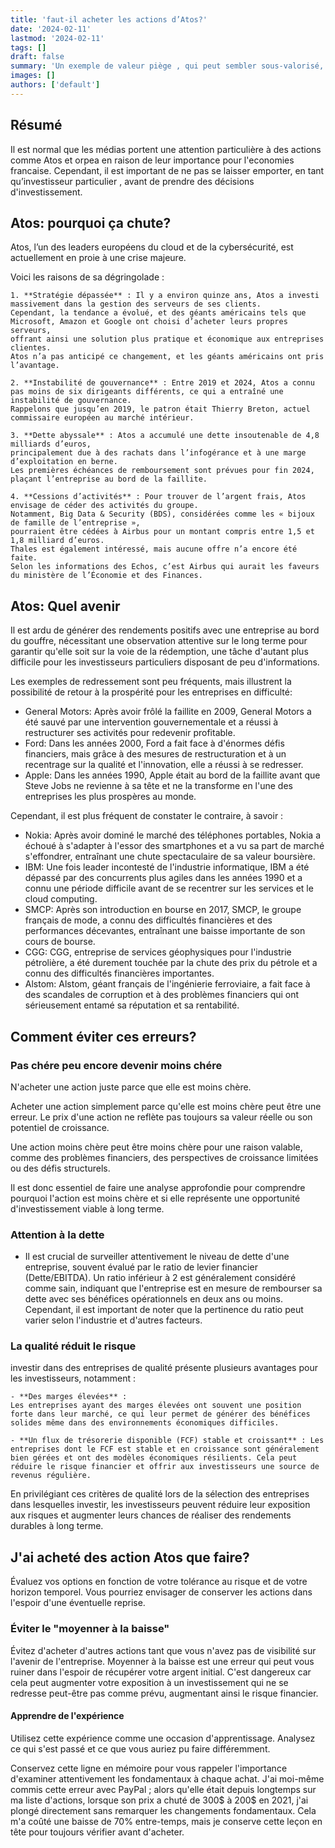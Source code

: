 ```yaml
---
title: 'faut-il acheter les actions d’Atos?'
date: '2024-02-11'
lastmod: '2024-02-11'
tags: []
draft: false
summary: 'Un exemple de valeur piège , qui peut sembler sous-valorisé, mais qui peut ruiner vos performances. '
images: []
authors: ['default']
---
```


## Résumé

Il est normal que les médias portent une attention particulière à des actions comme Atos et orpea en raison de leur importance pour l'economies francaise.
Cependant, il est important de ne pas se laisser emporter, en tant qu’investisseur particulier , avant de prendre des décisions d'investissement.

## Atos: pourquoi ça chute?

Atos, l’un des leaders européens du cloud et de la cybersécurité, est actuellement en proie à une crise majeure.

Voici les raisons de sa dégringolade :

    1. **Stratégie dépassée** : Il y a environ quinze ans, Atos a investi massivement dans la gestion des serveurs de ses clients.
    Cependant, la tendance a évolué, et des géants américains tels que Microsoft, Amazon et Google ont choisi d’acheter leurs propres serveurs,
    offrant ainsi une solution plus pratique et économique aux entreprises clientes.
    Atos n’a pas anticipé ce changement, et les géants américains ont pris l’avantage.

    2. **Instabilité de gouvernance** : Entre 2019 et 2024, Atos a connu pas moins de six dirigeants différents, ce qui a entraîné une instabilité de gouvernance.
    Rappelons que jusqu’en 2019, le patron était Thierry Breton, actuel commissaire européen au marché intérieur.

    3. **Dette abyssale** : Atos a accumulé une dette insoutenable de 4,8 milliards d’euros,
    principalement due à des rachats dans l’infogérance et à une marge d’exploitation en berne.
    Les premières échéances de remboursement sont prévues pour fin 2024, plaçant l’entreprise au bord de la faillite.

    4. **Cessions d’activités** : Pour trouver de l’argent frais, Atos envisage de céder des activités du groupe.
    Notamment, Big Data & Security (BDS), considérées comme les « bijoux de famille de l’entreprise »,
    pourraient être cédées à Airbus pour un montant compris entre 1,5 et 1,8 milliard d’euros.
    Thales est également intéressé, mais aucune offre n’a encore été faite.
    Selon les informations des Echos, c’est Airbus qui aurait les faveurs du ministère de l’Économie et des Finances.

## Atos: Quel avenir

Il est ardu de générer des rendements positifs avec une entreprise au bord du gouffre,
nécessitant une observation attentive sur le long terme pour garantir qu'elle soit sur la voie de la rédemption,
une tâche d'autant plus difficile pour les investisseurs particuliers disposant de peu d'informations.

Les exemples de redressement sont peu fréquents, mais illustrent la possibilité de retour à la prospérité pour les entreprises en difficulté:

- General Motors: Après avoir frôlé la faillite en 2009, General Motors a été sauvé par une intervention gouvernementale et a réussi à restructurer ses activités pour redevenir profitable.
- Ford: Dans les années 2000, Ford a fait face à d'énormes défis financiers, mais grâce à des mesures de restructuration et à un recentrage sur la qualité et l'innovation, elle a réussi à se redresser.
- Apple: Dans les années 1990, Apple était au bord de la faillite avant que Steve Jobs ne revienne à sa tête et ne la transforme en l'une des entreprises les plus prospères au monde.

Cependant, il est plus fréquent de constater le contraire, à savoir :

- Nokia: Après avoir dominé le marché des téléphones portables, Nokia a échoué à s'adapter à l'essor des smartphones et a vu sa part de marché s'effondrer, entraînant une chute spectaculaire de sa valeur boursière.
- IBM: Une fois leader incontesté de l'industrie informatique, IBM a été dépassé par des concurrents plus agiles dans les années 1990 et a connu une période difficile avant de se recentrer sur les services et le cloud computing.
- SMCP: Après son introduction en bourse en 2017, SMCP, le groupe français de mode, a connu des difficultés financières et des performances décevantes, entraînant une baisse importante de son cours de bourse.
- CGG: CGG, entreprise de services géophysiques pour l'industrie pétrolière, a été durement touchée par la chute des prix du pétrole et a connu des difficultés financières importantes.
- Alstom: Alstom, géant français de l'ingénierie ferroviaire, a fait face à des scandales de corruption et à des problèmes financiers qui ont sérieusement entamé sa réputation et sa rentabilité.

## Comment éviter ces erreurs?

### Pas chére peu encore devenir moins chére

N'acheter une action juste parce que elle est moins chère.

Acheter une action simplement parce qu'elle est moins chère peut être une erreur.
Le prix d'une action ne reflète pas toujours sa valeur réelle ou son potentiel de croissance.

Une action moins chère peut être moins chère pour une raison valable, comme des problèmes financiers,
des perspectives de croissance limitées ou des défis structurels.

Il est donc essentiel de faire une analyse approfondie pour comprendre pourquoi l'action est moins chère
et si elle représente une opportunité d'investissement viable à long terme.

### Attention à la dette

- Il est crucial de surveiller attentivement le niveau de dette d'une entreprise, souvent évalué par le ratio de levier financier (Dette/EBITDA).
  Un ratio inférieur à 2 est généralement considéré comme sain, indiquant que l'entreprise est en mesure de rembourser sa dette avec ses bénéfices opérationnels en deux ans ou moins. Cependant, il est important de noter que la pertinence du ratio peut varier selon l'industrie et d'autres facteurs.

### La qualité réduit le risque

investir dans des entreprises de qualité présente plusieurs avantages pour les investisseurs, notamment :

    - **Des marges élevées** :
    Les entreprises ayant des marges élevées ont souvent une position forte dans leur marché, ce qui leur permet de générer des bénéfices solides même dans des environnements économiques difficiles.

    - **Un flux de trésorerie disponible (FCF) stable et croissant** : Les entreprises dont le FCF est stable et en croissance sont généralement bien gérées et ont des modèles économiques résilients. Cela peut réduire le risque financier et offrir aux investisseurs une source de revenus régulière.

En privilégiant ces critères de qualité lors de la sélection des entreprises dans lesquelles investir,
les investisseurs peuvent réduire leur exposition aux risques et augmenter leurs chances de réaliser des rendements durables à long terme.

## J'ai acheté des action Atos que faire?

Évaluez vos options en fonction de votre tolérance au risque et de votre horizon temporel.
Vous pourriez envisager de conserver les actions dans l'espoir d'une éventuelle reprise.

### Éviter le "moyenner à la baisse"

Évitez d'acheter d'autres actions tant que vous n'avez pas de visibilité sur l'avenir de l'entreprise.
Moyenner à la baisse est une erreur qui peut vous ruiner dans l'espoir de récupérer votre argent initial.
C'est dangereux car cela peut augmenter votre exposition à un investissement qui ne se redresse peut-être pas comme prévu, augmentant ainsi le risque financier.

#### Apprendre de l'expérience

Utilisez cette expérience comme une occasion d'apprentissage.
Analysez ce qui s'est passé et ce que vous auriez pu faire différemment.

Conservez cette ligne en mémoire pour vous rappeler l'importance d'examiner attentivement les fondamentaux à chaque achat.
J'ai moi-même commis cette erreur avec PayPal ; alors qu'elle était depuis longtemps sur ma liste d'actions,
lorsque son prix a chuté de 300$ à 200$ en 2021, j'ai plongé directement sans remarquer les changements fondamentaux. Cela m'a coûté une baisse de 70% entre-temps,
mais je conserve cette leçon en tête pour toujours vérifier avant d'acheter.
